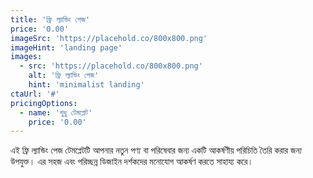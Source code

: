 ```yaml
---
title: 'ফ্রি ল্যান্ডিং পেজ'
price: '0.00'
imageSrc: 'https://placehold.co/800x800.png'
imageHint: 'landing page'
images:
  - src: 'https://placehold.co/800x800.png'
    alt: 'ফ্রি ল্যান্ডিং পেজ'
    hint: 'minimalist landing'
ctaUrl: '#'
pricingOptions:
  - name: 'শুধু টেমপ্লেট'
    price: '0.00'
---
```

এই ফ্রি ল্যান্ডিং পেজ টেমপ্লেটটি আপনার নতুন পণ্য বা পরিষেবার জন্য একটি আকর্ষণীয় পরিচিতি তৈরি করার জন্য উপযুক্ত। এর সহজ এবং পরিচ্ছন্ন ডিজাইন দর্শকদের মনোযোগ আকর্ষণ করতে সাহায্য করে।
